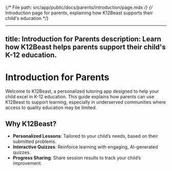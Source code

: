 {/* File path: src/app/public/docs/parents/introduction/page.mdx */}
{/* Introduction page for parents, explaining how K12Beast supports their child's education */}

---
title: Introduction for Parents
description: Learn how K12Beast helps parents support their child's K-12 education.
---


# Introduction for Parents
Welcome to K12Beast, a personalized tutoring app designed to help your child excel in K-12 education. This guide explains how parents can use K12Beast to support learning, especially in underserved communities where access to quality education may be limited.

## Why K12Beast?
- **Personalized Lessons**: Tailored to your child’s needs, based on their submitted problems.
- **Interactive Quizzes**: Reinforce learning with engaging, AI-generated quizzes.
- **Progress Sharing**: Share session results to track your child’s improvement.

